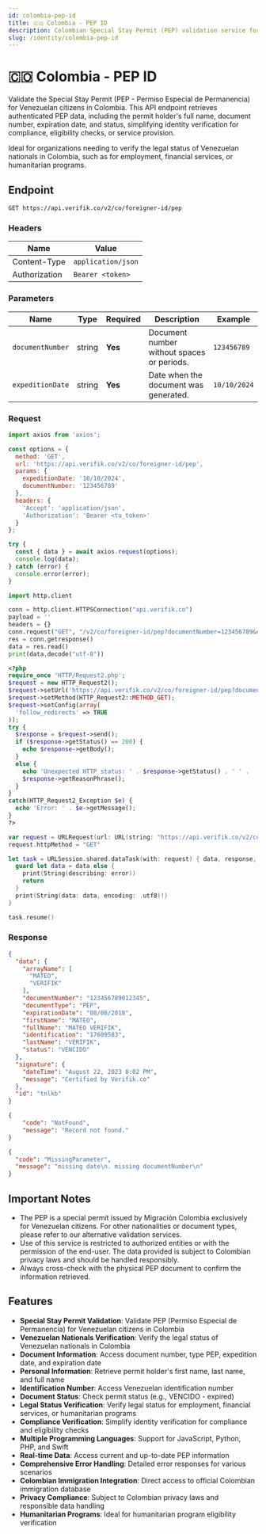 ```yaml
---
id: colombia-pep-id
title: 🇨🇴 Colombia - PEP ID
description: Colombian Special Stay Permit (PEP) validation service for verifying Venezuelan citizens' permits in Colombia
slug: /identity/colombia-pep-id
---
```



# 🇨🇴 Colombia - PEP ID

Validate the Special Stay Permit (PEP - Permiso Especial de Permanencia) for Venezuelan citizens in Colombia. This API endpoint retrieves authenticated PEP data, including the permit holder's full name, document number, expiration date, and status, simplifying identity verification for compliance, eligibility checks, or service provision.

Ideal for organizations needing to verify the legal status of Venezuelan nationals in Colombia, such as for employment, financial services, or humanitarian programs.

## Endpoint

```
GET https://api.verifik.co/v2/co/foreigner-id/pep
```

### Headers

| Name          | Value              |
| ------------- | ------------------ |
| Content-Type  | `application/json` |
| Authorization | `Bearer <token>`   |

### Parameters

| Name | Type | Required | Description | Example |
| ---- | ---- | -------- | ----------- | ------- |
| `documentNumber` | string | **Yes** | Document number without spaces or periods. | `123456789` |
| `expeditionDate` | string | **Yes** | Date when the document was generated. | `10/10/2024` |

### Request

<Tabs>
  <TabItem value="javascript" label="JavaScript">

```javascript
import axios from 'axios';

const options = {
  method: 'GET',
  url: 'https://api.verifik.co/v2/co/foreigner-id/pep',
  params: {
    expeditionDate: '10/10/2024',
    documentNumber: '123456789'
  },
  headers: {
    'Accept': 'application/json',
    'Authorization': 'Bearer <tu_token>'
  }
};

try {
  const { data } = await axios.request(options);
  console.log(data);
} catch (error) {
  console.error(error);
}
```

  </TabItem>
  <TabItem value="python" label="Python">

```python
import http.client

conn = http.client.HTTPSConnection("api.verifik.co")
payload = ''
headers = {}
conn.request("GET", "/v2/co/foreigner-id/pep?documentNumber=123456789&expeditionDate=10/10/2024", payload, headers)
res = conn.getresponse()
data = res.read()
print(data.decode("utf-8"))
```

  </TabItem>
  <TabItem value="php" label="PHP">

```php
<?php
require_once 'HTTP/Request2.php';
$request = new HTTP_Request2();
$request->setUrl('https://api.verifik.co/v2/co/foreigner-id/pep?documentNumber=123456789&expeditionDate=10/10/2024');
$request->setMethod(HTTP_Request2::METHOD_GET);
$request->setConfig(array(
  'follow_redirects' => TRUE
));
try {
  $response = $request->send();
  if ($response->getStatus() == 200) {
    echo $response->getBody();
  }
  else {
    echo 'Unexpected HTTP status: ' . $response->getStatus() . ' ' .
    $response->getReasonPhrase();
  }
}
catch(HTTP_Request2_Exception $e) {
  echo 'Error: ' . $e->getMessage();
}
?>
```

  </TabItem>
  <TabItem value="swift" label="Swift">

```swift
var request = URLRequest(url: URL(string: "https://api.verifik.co/v2/co/foreigner-id/pep?documentNumber=123456789&expeditionDate=10%2F10%2F2024")!,timeoutInterval: Double.infinity)
request.httpMethod = "GET"

let task = URLSession.shared.dataTask(with: request) { data, response, error in 
  guard let data = data else {
    print(String(describing: error))
    return
  }
  print(String(data: data, encoding: .utf8)!)
}

task.resume()
```

  </TabItem>
</Tabs>

### Response

<Tabs>
  <TabItem value="200" label="200">

```json
{
  "data": {
    "arrayName": [
      "MATEO",
      "VERIFIK"
    ],
    "documentNumber": "123456789012345",
    "documentType": "PEP",
    "expirationDate": "08/08/2018",
    "firstName": "MATEO",
    "fullName": "MATEO VERIFIK",
    "identification": "17609583",
    "lastName": "VERIFIK",
    "status": "VENCIDO"
  },
  "signature": {
    "dateTime": "August 22, 2023 8:02 PM",
    "message": "Certified by Verifik.co"
  },
  "id": "tnlkb"
}
```

  </TabItem>
  <TabItem value="404" label="404">

```json
{
    "code": "NotFound",
    "message": "Record not found."
}
```

  </TabItem>
  <TabItem value="409" label="409 - Missing parameters">

```json
{
  "code": "MissingParameter",
  "message": "missing date\n. missing documentNumber\n"
}
```

  </TabItem>
</Tabs>

## Important Notes

- The PEP is a special permit issued by Migración Colombia exclusively for Venezuelan citizens. For other nationalities or document types, please refer to our alternative validation services.
- Use of this service is restricted to authorized entities or with the permission of the end-user. The data provided is subject to Colombian privacy laws and should be handled responsibly.
- Always cross-check with the physical PEP document to confirm the information retrieved.

## Features

- **Special Stay Permit Validation**: Validate PEP (Permiso Especial de Permanencia) for Venezuelan citizens in Colombia
- **Venezuelan Nationals Verification**: Verify the legal status of Venezuelan nationals in Colombia
- **Document Information**: Access document number, type PEP, expedition date, and expiration date
- **Personal Information**: Retrieve permit holder's first name, last name, and full name
- **Identification Number**: Access Venezuelan identification number
- **Document Status**: Check permit status (e.g., VENCIDO - expired)
- **Legal Status Verification**: Verify legal status for employment, financial services, or humanitarian programs
- **Compliance Verification**: Simplify identity verification for compliance and eligibility checks
- **Multiple Programming Languages**: Support for JavaScript, Python, PHP, and Swift
- **Real-time Data**: Access current and up-to-date PEP information
- **Comprehensive Error Handling**: Detailed error responses for various scenarios
- **Colombian Immigration Integration**: Direct access to official Colombian immigration database
- **Privacy Compliance**: Subject to Colombian privacy laws and responsible data handling
- **Humanitarian Programs**: Ideal for humanitarian program eligibility verification
